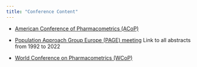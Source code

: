 ```yaml
---
title: "Conference Content"
---
```


-   [American Conference of Pharmacometrics (ACoP)](https://www.go-acop.org/default.asp?id=46&keuze=meeting)

-   [Population Approach Group Europe (PAGE) meeting](https://www.page-meeting.org/default.asp?keuze=search) Link to all abstracts from 1992 to 2022

-   [World Conference on Pharmacometrics (WCoP)](https://go-wcop.org/)

